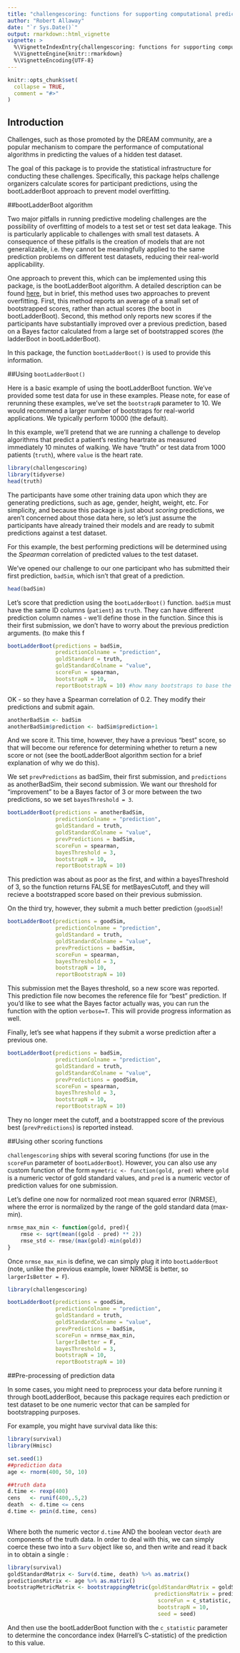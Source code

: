```yaml
---
title: "challengescoring: functions for supporting computational prediction challenges."
author: "Robert Allaway"
date: "`r Sys.Date()`"
output: rmarkdown::html_vignette
vignette: >
  %\VignetteIndexEntry{challengescoring: functions for supporting computational prediction challenges.}
  %\VignetteEngine{knitr::rmarkdown}
  %\VignetteEncoding{UTF-8}
---
```


```r
knitr::opts_chunk$set(
  collapse = TRUE,
  comment = "#>"
)
```

## Introduction

Challenges, such as those promoted by the DREAM community, are a popular mechanism to compare the performance of computational algorithms in predicting the values of a hidden test dataset. 

The goal of this package is to provide the statistical infrastructure for conducting these challenges. Specifically, this package helps challenge organizers calculate scores for participant predictions, using the bootLadderBoot approach to prevent model overfitting. 

##bootLadderBoot algorithm

Two major pitfalls in running predictive modeling challenges are the possibility of overfitting of models to a test set or test set data leakage. This is particularly applicable to challenges with small test datasets. A consequence of these pitfalls is the creation of models that are not generalizable, i.e. they cannot be meaningfully applied to the same prediction problems on different test datasets, reducing their real-world applicability. 

One approach to prevent this, which can be implemented using this package, is the bootLadderBoot algorithm. A detailed description can be found [here](https://arxiv.org/pdf/1607.00091.pdf), but in brief, this method uses two approaches to prevent overfitting. First, this method reports an average of a small set of bootstrapped scores, rather than actual scores (the boot in bootLadderBoot). Second, this method only reports new scores if the participants have substantially improved over a previous prediction, based on a Bayes factor calculated from a large set of bootstrapped scores (the ladderBoot in bootLadderBoot). 

In this package, the function `bootLadderBoot()` is used to provide this information.

##Using `bootLadderBoot()`

Here is a basic example of using the bootLadderBoot function. We've provided some test data for use in these examples. Please note, for ease of rerunning these examples, we've set the `bootstrapN` parameter to 10. We would recommend a larger number of bootstraps for real-world applications. We typically perform 10000 (the default). 

In this example, we'll pretend that we are running a challenge to develop algorithms that predict a patient's resting heartrate as measured immediately 10 minutes of walking. We have "truth" or test data from 1000 patients (`truth`), where `value` is the heart rate.  

```r
library(challengescoring)
library(tidyverse)
head(truth)
```
The participants have some other training data upon which they are generating predictions, such as age, gender, height, weight, etc. For simplicity, and because this package is just about _scoring_ predictions, we aren't concerned about those data here, so let's just assume the participants have already trained their models and are ready to submit predictions against a test dataset. 

For this example, the best performing predictions will be determined using the *Spearman* correlation of predicted values to the test dataset.

We've opened our challenge to our one participant who has submitted their first prediction, `badSim`, which isn't that great of a prediction. 

```r
head(badSim)
```

Let's score that prediction using the `bootLadderBoot()` function. `badSim` must have the same ID columns (`patient`) as `truth`. They can have different prediction column names - we'll define those in the function. Since this is their first submission, we don't have to worry about the previous prediction arguments. (to make this f 

```r

bootLadderBoot(predictions = badSim,
               predictionColname = "prediction",
               goldStandard = truth,
               goldStandardColname = "value",
               scoreFun = spearman,
               bootstrapN = 10,
               reportBootstrapN = 10) #how many bootstraps to base the returned score off of
```

OK - so they have a Spearman correlation of 0.2. They modify their predictions and submit again. 

```r
anotherBadSim <- badSim
anotherBadSim$prediction <- badSim$prediction+1
```

And we score it. This time, however, they have a previous "best" score, so that will become our reference for determining whether to return a new score or not (see the bootLadderBoot algorithm section for a brief explanation of why we do this).

We set `prevPredictions` as badSim, their first submission, and `predictions` as anotherBadSim, their second submission. We want our threshold for "improvement" to be a Bayes factor of 3 or more between the two predictions, so we set `bayesThreshold = 3`.

```r
bootLadderBoot(predictions = anotherBadSim,
               predictionColname = "prediction",
               goldStandard = truth,
               goldStandardColname = "value",
               prevPredictions = badSim,
               scoreFun = spearman,
               bayesThreshold = 3,
               bootstrapN = 10,
               reportBootstrapN = 10)
```

This prediction was about as poor as the first, and within a bayesThreshold of 3, so the function returns FALSE for metBayesCutoff, and they will recieve a bootstrapped score based on their previous submission. 

On the third try, however, they submit a much better prediction (`goodSim`)! 

```r
bootLadderBoot(predictions = goodSim,
               predictionColname = "prediction",
               goldStandard = truth,
               goldStandardColname = "value",
               prevPredictions = badSim,
               scoreFun = spearman,
               bayesThreshold = 3,
               bootstrapN = 10,
               reportBootstrapN = 10)
```

This submission met the Bayes threshold, so a new score was reported. This prediction file now becomes the reference file for "best" prediction. If you'd like to see what the Bayes factor actually was, you can run the function with the option `verbose=T`. This will provide progress information as well. 

Finally, let's see what happens if they submit a worse prediction after a previous one. 
```r
bootLadderBoot(predictions = badSim,
               predictionColname = "prediction",
               goldStandard = truth,
               goldStandardColname = "value",
               prevPredictions = goodSim,
               scoreFun = spearman,
               bayesThreshold = 3,
               bootstrapN = 10,
               reportBootstrapN = 10)
```

They no longer meet the cutoff, and a bootstrapped score of the previous best (`prevPredictions`) is reported instead. 

##Using other scoring functions

`challengescoring` ships with several scoring functions (for use in the `scoreFun` parameter of `bootLadderBoot`). However, you can also use any custom function of the form `mymetric <- function(gold, pred)` where `gold` is a numeric vector of gold standard values, and `pred` is a numeric vector of prediction values for one submission. 

Let's define one now for normalized root mean squared error (NRMSE), where the error is normalized by the range of the gold standard data (max-min). 

```r
nrmse_max_min <- function(gold, pred){
    rmse <- sqrt(mean((gold - pred) ** 2))
    rmse_std <- rmse/(max(gold)-min(gold))
}
```

Once `nrmse_max_min` is define, we can simply plug it into `bootLadderBoot` (note, unlike the previous example, lower NRMSE is better, so `largerIsBetter = F`). 

```r
library(challengescoring)

bootLadderBoot(predictions = goodSim,
               predictionColname = "prediction",
               goldStandard = truth,
               goldStandardColname = "value",
               prevPredictions = badSim,
               scoreFun = nrmse_max_min,
               largerIsBetter = F,
               bayesThreshold = 3,
               bootstrapN = 10,
               reportBootstrapN = 10)
```

##Pre-processing of prediction data

In some cases, you might need to preprocess your data before running it through bootLadderBoot, because this package requires each prediction or test dataset to be one numeric vector that can be sampled for bootstrapping purposes. 

For example, you might have survival data like this:

```r
library(survival)
library(Hmisc)

set.seed(1)
##prediction data
age <- rnorm(400, 50, 10) 

##truth data
d.time <- rexp(400)
cens   <- runif(400,.5,2)
death  <- d.time <= cens
d.time <- pmin(d.time, cens)
        
```
Where both the numeric vector `d.time` AND the boolean vector `death` are components of the truth data. In order to deal with this, we can simply coerce these two into a `Surv` object like so, and then write and read it back in to obtain a single :
```r
library(survival)
goldStandardMatrix <- Surv(d.time, death) %>% as.matrix()
predictionsMatrix <- age %>% as.matrix()
bootstrapMetricMatrix <- bootstrappingMetric(goldStandardMatrix = goldStandardMatrix,
                                              predictionsMatrix = predictionsMatrix,
                                               scoreFun = c_statistic,
                                               bootstrapN = 10,
                                               seed = seed)

```

And then use the bootLadderBoot function with the `c_statistic` parameter to determine the concordance index (Harrell's C-statistic) of the prediction to this value. 
